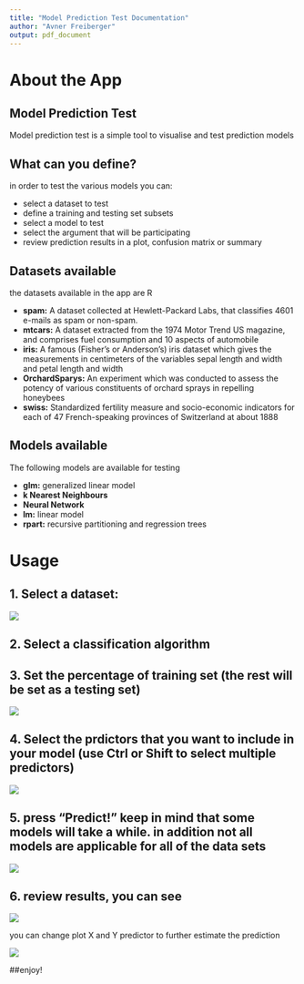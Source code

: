 ---
title: "Model Prediction Test Documentation"
author: "Avner Freiberger"
output: pdf_document
---


# About the App

## Model Prediction Test

Model prediction test is a simple tool to visualise and test prediction models


## What can you define?

in order to test the various models you can:

- select a dataset to test
- define a training and testing set subsets
- select a model to test
- select the argument that will be participating
- review prediction results in a plot, confusion matrix or summary

## Datasets available

the datasets available in the app are R

- **spam:** A dataset collected at Hewlett-Packard Labs, that classifies 4601 e-mails as spam or non-spam. 
- **mtcars:** A dataset extracted from the 1974 Motor Trend US magazine, and comprises fuel consumption and 10 aspects of automobile
- **iris:** A famous (Fisher's or Anderson's) iris dataset which gives the measurements in centimeters of the variables sepal length and width and petal length and width
- **OrchardSparys:** An experiment which was conducted to assess the potency of various constituents of orchard sprays in repelling honeybees
- **swiss:** Standardized fertility measure and socio-economic indicators for each of 47 French-speaking provinces of Switzerland at about 1888


## Models available

The following models are available for testing

- **glm:** generalized linear model
- **k Nearest Neighbours**
- **Neural Network**
- **lm:** linear model
- **rpart:** recursive partitioning and regression trees


# Usage


## 1. Select a dataset:

![](https://raw.githubusercontent.com/avnerfr/Developing-Data-Products-Shiny-Project/master/img1.png)

## 2. Select a classification algorithm

[](https://raw.githubusercontent.com/avnerfr/Developing-Data-Products-Shiny-Project/master/img1.png)


## 3. Set the percentage of training set (the rest will be set as a testing set)

![](https://raw.githubusercontent.com/avnerfr/Developing-Data-Products-Shiny-Project/master/img3.png)

## 4. Select the prdictors that you want to include in your model (use Ctrl or Shift to select multiple predictors) 

![](https://raw.githubusercontent.com/avnerfr/Developing-Data-Products-Shiny-Project/master/img4.png)

## 5. press "Predict!" keep in mind that some models will take a while. in addition not all models are applicable for all of the data sets 

![](https://raw.githubusercontent.com/avnerfr/Developing-Data-Products-Shiny-Project/master/imgpredict.png)


## 6. review results, you can see

![](https://raw.githubusercontent.com/avnerfr/Developing-Data-Products-Shiny-Project/master/img5.png)

you can change plot X and Y predictor to further estimate the prediction

![](https://raw.githubusercontent.com/avnerfr/Developing-Data-Products-Shiny-Project/master/img6.png)




##enjoy!



